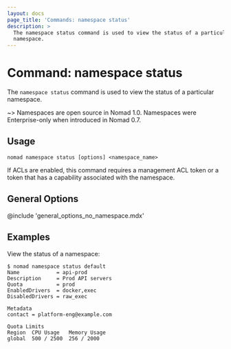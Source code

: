 ```yaml
---
layout: docs
page_title: 'Commands: namespace status'
description: >
  The namespace status command is used to view the status of a particular
  namespace.
---
```


# Command: namespace status

The `namespace status` command is used to view the status of a particular
namespace.

~> Namespaces are open source in Nomad 1.0. Namespaces were Enterprise-only
when introduced in Nomad 0.7.

## Usage

```plaintext
nomad namespace status [options] <namespace_name>
```

If ACLs are enabled, this command requires a management ACL token or a token
that has a capability associated with the namespace.

## General Options

@include 'general_options_no_namespace.mdx'

## Examples

View the status of a namespace:

```shell-session
$ nomad namespace status default
Name            = api-prod
Description     = Prod API servers
Quota           = prod
EnabledDrivers  = docker,exec
DisabledDrivers = raw_exec
 
Metadata
contact = platform-eng@example.com

Quota Limits
Region  CPU Usage   Memory Usage
global  500 / 2500  256 / 2000
```
